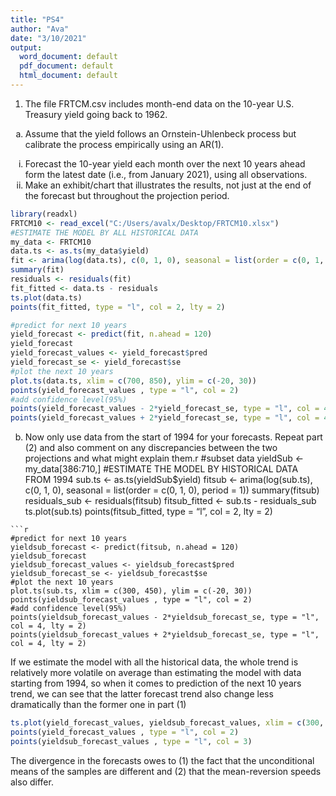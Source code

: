 ---
title: "PS4"
author: "Ava"
date: "3/10/2021"
output:
  word_document: default
  pdf_document: default
  html_document: default
---
1. The file FRTCM.csv includes month-end data on the 10-year U.S. Treasury yield going back to 1962. 
(a) Assume that the yield follows an Ornstein-Uhlenbeck process but calibrate the process empirically using an AR(1). 
i. Forecast the 10-year yield each month over the next 10 years ahead form the latest date (i.e., from January 2021), using all observations. 
ii. Make an exhibit/chart that illustrates the results, not just at the end of the forecast but throughout the projection period. 
```{r}
library(readxl)
FRTCM10 <- read_excel("C:/Users/avalx/Desktop/FRTCM10.xlsx")
#ESTIMATE THE MODEL BY ALL HISTORICAL DATA
my_data <- FRTCM10
data.ts <- as.ts(my_data$yield)
fit <- arima(log(data.ts), c(0, 1, 0), seasonal = list(order = c(0, 1, 0), period = 1))
summary(fit)
residuals <- residuals(fit)
fit_fitted <- data.ts - residuals
ts.plot(data.ts)
points(fit_fitted, type = "l", col = 2, lty = 2)
```
```{r}
#predict for next 10 years
yield_forecast <- predict(fit, n.ahead = 120)
yield_forecast
yield_forecast_values <- yield_forecast$pred
yield_forecast_se <- yield_forecast$se
#plot the next 10 years
plot.ts(data.ts, xlim = c(700, 850), ylim = c(-20, 30))
points(yield_forecast_values , type = "l", col = 2)
#add confidence level(95%)
points(yield_forecast_values - 2*yield_forecast_se, type = "l", col = 4, lty = 2)
points(yield_forecast_values + 2*yield_forecast_se, type = "l", col = 4, lty = 2)
```

(b) Now only use data from the start of 1994 for your forecasts. Repeat part (2) and also comment on any discrepancies between the two projections and what might explain them.```
```{r}
#subset data
yieldSub <- my_data[386:710,]
#ESTIMATE THE MODEL BY HISTORICAL DATA FROM 1994
sub.ts <- as.ts(yieldSub$yield)
fitsub <- arima(log(sub.ts), c(0, 1, 0), seasonal = list(order = c(0, 1, 0), period = 1))
summary(fitsub)
residuals_sub <- residuals(fitsub)
fitsub_fitted <- sub.ts - residuals_sub
ts.plot(sub.ts)
points(fitsub_fitted, type = "l", col = 2, lty = 2)
```
```{r}
#predict for next 10 years
yieldsub_forecast <- predict(fitsub, n.ahead = 120)
yieldsub_forecast
yieldsub_forecast_values <- yieldsub_forecast$pred
yieldsub_forecast_se <- yieldsub_forecast$se
#plot the next 10 years
plot.ts(sub.ts, xlim = c(300, 450), ylim = c(-20, 30))
points(yieldsub_forecast_values , type = "l", col = 2)
#add confidence level(95%)
points(yieldsub_forecast_values - 2*yieldsub_forecast_se, type = "l", col = 4, lty = 2)
points(yieldsub_forecast_values + 2*yieldsub_forecast_se, type = "l", col = 4, lty = 2)
```
If we estimate the model with all the historical data, the whole trend is relatively more volatile on average than estimating the model with data starting from 1994, so when it comes to prediction of the next 10 years trend, we can see that the latter forecast trend also change less dramatically than the former one in part (1)
```{r}
ts.plot(yield_forecast_values, yieldsub_forecast_values, xlim = c(300, 850), ylim = c(-20, 30))
points(yield_forecast_values , type = "l", col = 2)
points(yieldsub_forecast_values , type = "l", col = 3)
```

The divergence in the forecasts owes to (1) the fact that the unconditional means of the samples are 
different and (2) that the mean-reversion speeds also differ. 

